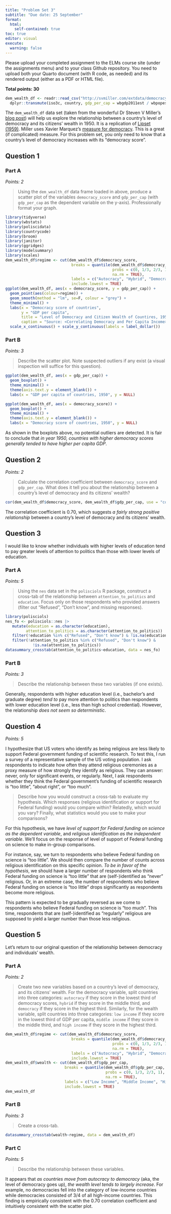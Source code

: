 ```yaml
---
title: "Problem Set 3"
subtitle: "Due date: 25 September"
format: 
  html:
    self-contained: true
toc: true
editor: visual
execute: 
  warning: false
---
```


Please upload your completed assignment to the ELMs course site (under the assignments menu) and to your class Github repository. You need to upload both your Quarto document (with R code, as needed) and its rendered output (either as a PDF or HTML file).

**Total points: 30**

```r
dem_wealth_df <- readr::read_csv("http://svmiller.com/extdata/democracy-income-1950.csv") |> 
  dplyr::transmute(iso3c, country, gdp_per_cap = wbgdp2011est / wbpopest, democracy_score = xm_qudsest)
```

The `dem_wealth_df` data set (taken from the wonderful Dr Steven V Miller's [blog post](https://svmiller.com/blog/2023/09/democracy-income-correlation-analysis/)) will help us explore the relationship between a country's level of democracy and its citizens' wealth in 1950. It is a replication of [Lipset (1959)](https://www.cambridge.org/core/journals/american-political-science-review/article/abs/some-social-requisites-of-democracy-economic-development-and-political-legitimacy1/26559429359F42D3E9B8BC82CA65546A). Miller uses Xavier Marquez's [measure for democracy](https://www.cambridge.org/core/journals/political-analysis/article/democratic-compromise-a-latent-variable-analysis-of-ten-measures-of-regime-type/2A6B2BBA6F80367644F2C5007E1CFC29). This is a great (if complicated) measure. For this problem set, you only need to know that a country's level of democracy increases with its "democracy score".

## Question 1

### Part A

*Points: 2*

> Using the `dem_wealth_df` data frame loaded in above, produce a scatter plot of the variables `democracy_score` and `gdp_per_cap` (with `gdp_per_cap` as the dependent variable on the y-axis). Professionally format your graph.

```r
library(tidyverse)
library(wbstats)
library(poliscidata)
library(countrycode)
library(broom)
library(janitor)
library(ggridges)
library(modelsummary)
library(scales)
dem_wealth_df$regime <- cut(dem_wealth_df$democracy_score, 
                             breaks = quantile(dem_wealth_df$democracy_score,
                                               probs = c(0, 1/3, 2/3, 1),
                                               na.rm = TRUE), 
                             labels = c("Autocracy", "Hybrid", "Democracy"), 
                             include.lowest = TRUE)
ggplot(dem_wealth_df, aes(x = democracy_score, y = gdp_per_cap)) + 
  geom_point(aes(colour=regime)) +
  geom_smooth(method = "lm", se=F, colour = "grey") +
  theme_minimal() + 
  labs(x = "Democracy score of countries",
       y = "GDP per capita",
       title = "Level of Democracy and Citizen Wealth of Countires, 1950",
       caption = "Source: <Correlating Democracy and Per Capita Income> by Dr. Steve V Miller") + 
  scale_x_continuous() + scale_y_continuous(labels = label_dollar())
```

### Part B

*Points: 3*

> Describe the scatter plot. Note suspected outliers if any exist (a visual inspection will suffice for this question).

```r
ggplot(dem_wealth_df, aes(x = gdp_per_cap)) + 
  geom_boxplot() + 
  theme_minimal() + 
  theme(axis.text.y = element_blank()) + 
  labs(x = "GDP per capita of countries, 1950", y = NULL)

ggplot(dem_wealth_df, aes(x = democracy_score)) + 
  geom_boxplot() + 
  theme_minimal() + 
  theme(axis.text.y = element_blank()) + 
  labs(x = "Democracy score of countries, 1950", y = NULL)
```

As shown in the boxplots above, no potential outliers are detected. It is fair to conclude that *in year 1950, countries with higher democracy scores generally tended to have higher per capita GDP*.

## Question 2

*Points: 2*

> Calculate the correlation coefficient between `democracy_score` and `gdp_per_cap`. What does it tell you about the relationship between a country's level of democracy and its citizens' wealth?

```r
cor(dem_wealth_df$democracy_score, dem_wealth_df$gdp_per_cap, use = "complete.obs")
```

The correlation coefficient is 0.70, which suggests *a fairly strong positive relationship* between a country's level of democracy and its citizens' wealth.

## Question 3

I would like to know whether individuals with higher levels of education tend to pay greater levels of attention to politics than those with lower levels of education.

### Part A

*Points: 5*

> Using the `nes` data set in the `polisciols` R package, construct a cross-tab of the relationship between `attention_to_politics` and `education`. Focus only on those respondents who provided answers (filter out "Refused", "Don't know", and missing responses).

```r
library(polisciols)
nes_fo <- polisciols::nes |> 
   mutate(education = as.character(education),
         attention_to_politics = as.character(attention_to_politics)) |> 
   filter(!education %in% c("Refused", "Don't know") & !is.na(education)) |>
   filter(!attention_to_politics %in% c("Refused", "Don't know") &
            !is.na(attention_to_politics))
datasummary_crosstab(attention_to_politics~education, data = nes_fo)
```

### Part B

*Points: 3*

> Describe the relationship between these two variables (if one exists).

Generally, respondents with higher education level (i.e., bachelor's and graduate degree) *tend to* pay more attention to politics than respondents with lower education level (i.e., less than high school credential). However, the relationship *does not seem so deterministic*.

## Question 4

*Points: 5*

I hypothesize that US voters who identify as being religious are less likely to support Federal government funding of scientific research. To test this, I run a survey of a representative sample of the US voting population. I ask respondents to indicate how often they attend religious ceremonies as a proxy measure of how strongly they identify as religious. They can answer: never, only for significant events, or regularly. Next, I ask respondents whether they think the Federal government's funding of scientific research is "too little", "about right", or "too much".

> Describe how you would construct a cross-tab to evaluate my hypothesis. Which responses (religious identification or support for Federal funding) would you compare within? Relatedly, which would you vary? Finally, what statistics would you use to make your comparisons?

For this hypothesis, we have *level of support for Federal funding on science as the dependent variable*, and *religious identification as the independent variable*. We'll focus on the response of level of support of Federal funding on science to make in-group comparisons.

For instance, say, we turn to respondents who believe Federal funding on science is "too little". We should then compare the number of counts across religious identification on this specific opinion. *To be in favor of the hypothesis*, we should have a larger number of respondents who think Federal funding on science is "too little" that are (self-)identified as "never" religious. Or, in an extreme case, the number of respondents who believe Federal funding on science is "too little" drops significantly as respondents become more religious.

This pattern is expected to be gradually reversed as we come to respondents who believe Federal funding on science is "too much". This time, respondents that are (self-)identified as "regularly" religious are supposed to yield a larger number than those less religious.

## Question 5

Let's return to our original question of the relationship between democracy and individuals' wealth.

### Part A

*Points: 2*

> Create two new variables based on a country's level of democracy, and its citizens' wealth. For the democracy variable, split countries into three categories: `autocracy` if they score in the lowest third of democracy scores, `hybrid` if they score in the middle third, and `democracy` if they score in the highest third. Similarly, for the wealth variable, split countries into three categories: `low income` if they score in the lowest third of GDP per capita, `middle income` if they score in the middle third, and `high income` if they score in the highest third.

```r
dem_wealth_df$regime <- cut(dem_wealth_df$democracy_score, 
                             breaks = quantile(dem_wealth_df$democracy_score,
                                               probs = c(0, 1/3, 2/3, 1),
                                               na.rm = TRUE), 
                             labels = c("Autocracy", "Hybrid", "Democracy"), 
                             include.lowest = TRUE)
dem_wealth_df$wealth <- cut(dem_wealth_df$gdp_per_cap, 
                          breaks = quantile(dem_wealth_df$gdp_per_cap,
                                            probs = c(0, 1/3, 2/3, 1),
                                            na.rm = TRUE), 
                          labels = c("Low Income", "Middle Income", "High Income"),
                          include.lowest = TRUE)
dem_wealth_df
```

### Part B

*Points: 3*

> Create a cross-tab.

```r
datasummary_crosstab(wealth~regime, data = dem_wealth_df)
```

### Part C

*Points: 5*

> Describe the relationship between these variables.

It appears that *as countries move from autocracy to democracy* (aka, the level of democracy goes up), *the wealth level tends to largely increase*. For example, no democracies fell into the category of low-income countries while democracies consisted of 3/4 of all high-income countries. This finding is empirically consistent with the 0.70 correlation coefficient and intuitively consistent with the scatter plot.
